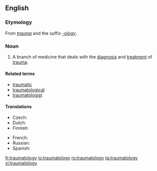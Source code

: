 ==English==

===Etymology===
From ''[[trauma]]'' and the suffix ''[[-ology]]''.

===Noun===
{{en-noun|-}}

# {{medicine|psychology}} A branch of medicine that deals with the [[diagnosis]] and [[treatment]] of [[trauma]].

====Related terms====
* [[traumatic]]
* [[traumatological]]
* [[traumatologist]]

====Translations====
{{trans-top|branch of medicine that deals with the diagnosis and treatment of trauma}}
* Czech: {{t-|cs|traumatologie|f}}
* Dutch: {{t-|nl|traumatologie}}
* Finnish: {{t-|fi|traumatologia}}
{{trans-mid}}
* French: {{t+|fr|traumatologie|f}}
* Russian: {{t|ru|травматология|f}}
* Spanish: {{t+|es|traumatología|f}}
{{trans-bottom}}

[[fr:traumatology]]
[[io:traumatology]]
[[ro:traumatology]]
[[ta:traumatology]]
[[vi:traumatology]]